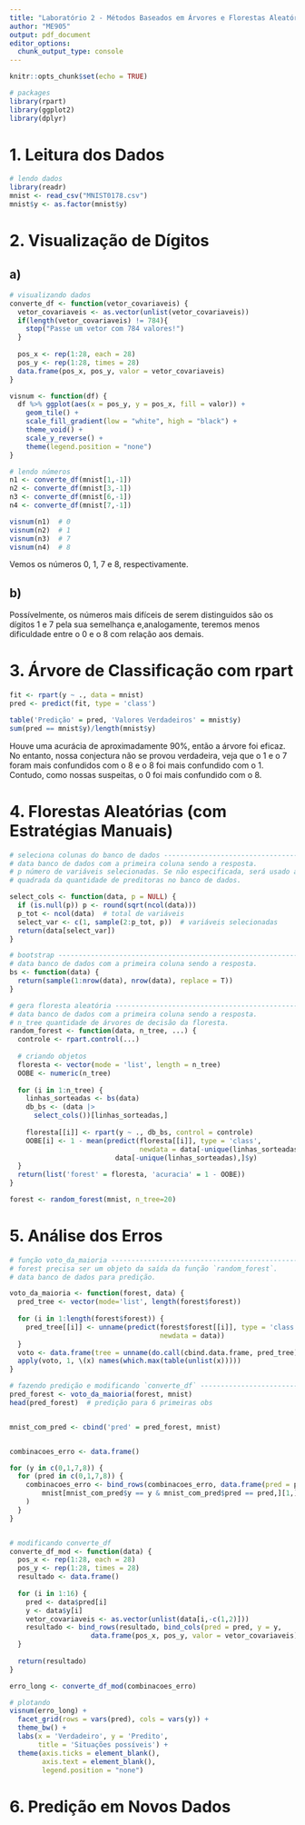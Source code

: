 ---
title: "Laboratório 2 - Métodos Baseados em Árvores e Florestas Aleatórias"
author: "ME905"
output: pdf_document
editor_options: 
  chunk_output_type: console
---

```{r setup, include=FALSE}
knitr::opts_chunk$set(echo = TRUE)

# packages
library(rpart)
library(ggplot2)
library(dplyr)
```



# 1. Leitura dos Dados
```{r}
# lendo dados
library(readr)
mnist <- read_csv("MNIST0178.csv")
mnist$y <- as.factor(mnist$y)
```



# 2. Visualização de Dígitos

## a)
```{r}
# visualizando dados
converte_df <- function(vetor_covariaveis) {
  vetor_covariaveis <- as.vector(unlist(vetor_covariaveis))
  if(length(vetor_covariaveis) != 784){
    stop("Passe um vetor com 784 valores!")
  }
  
  pos_x <- rep(1:28, each = 28)
  pos_y <- rep(1:28, times = 28)
  data.frame(pos_x, pos_y, valor = vetor_covariaveis)
}

visnum <- function(df) {
  df %>% ggplot(aes(x = pos_y, y = pos_x, fill = valor)) +
    geom_tile() +
    scale_fill_gradient(low = "white", high = "black") +
    theme_void() +
    scale_y_reverse() +
    theme(legend.position = "none")
}

# lendo números
n1 <- converte_df(mnist[1,-1])
n2 <- converte_df(mnist[3,-1])
n3 <- converte_df(mnist[6,-1])
n4 <- converte_df(mnist[7,-1])

visnum(n1)  # 0
visnum(n2)  # 1
visnum(n3)  # 7
visnum(n4)  # 8
```

Vemos os números 0, 1, 7 e 8, respectivamente.

## b)
Possívelmente, os números mais difíceis de serem distinguidos são os dígitos 1 e 7 pela sua semelhança e,analogamente, teremos menos dificuldade entre o 0 e o 8 com relação aos demais.



# 3. Árvore de Classificação com rpart

```{r}
fit <- rpart(y ~ ., data = mnist)
pred <- predict(fit, type = 'class')

table('Predição' = pred, 'Valores Verdadeiros' = mnist$y)
sum(pred == mnist$y)/length(mnist$y)
```

Houve uma acurácia de aproximadamente 90%, então a árvore foi eficaz. No entanto, nossa conjectura não se provou verdadeira, veja que o 1 e o 7 foram mais confundidos com o 8 e o 8 foi mais confundido com o 1. Contudo, como nossas suspeitas, o 0 foi mais confundido com o 8.



# 4. Florestas Aleatórias (com Estratégias Manuais)

```{r}
# seleciona colunas do banco de dados ------------------------------------------
# data banco de dados com a primeira coluna sendo a resposta.
# p número de variáveis selecionadas. Se não especificada, será usado a raíz
# quadrada da quantidade de preditoras no banco de dados.

select_cols <- function(data, p = NULL) {
  if (is.null(p)) p <- round(sqrt(ncol(data)))
  p_tot <- ncol(data)  # total de variáveis
  select_var <- c(1, sample(2:p_tot, p))  # variáveis selecionadas
  return(data[select_var])
}

# bootstrap --------------------------------------------------------------------
# data banco de dados com a primeira coluna sendo a resposta.
bs <- function(data) {
  return(sample(1:nrow(data), nrow(data), replace = T))
}

# gera floresta aleatória ------------------------------------------------------
# data banco de dados com a primeira coluna sendo a resposta.
# n_tree quantidade de árvores de decisão da floresta.
random_forest <- function(data, n_tree, ...) {
  controle <- rpart.control(...)
  
  # criando objetos
  floresta <- vector(mode = 'list', length = n_tree)
  OOBE <- numeric(n_tree)
  
  for (i in 1:n_tree) {
    linhas_sorteadas <- bs(data)
    db_bs <- (data |>
      select_cols())[linhas_sorteadas,]
    
    floresta[[i]] <- rpart(y ~ ., db_bs, control = controle)
    OOBE[i] <- 1 - mean(predict(floresta[[i]], type = 'class',
                                newdata = data[-unique(linhas_sorteadas),]) ==
                          data[-unique(linhas_sorteadas),]$y)
  }
  return(list('forest' = floresta, 'acuracia' = 1 - OOBE))
}

forest <- random_forest(mnist, n_tree=20)
```



# 5. Análise dos Erros

```{r}
# função voto_da_maioria -------------------------------------------------------
# forest precisa ser um objeto da saída da função `random_forest`.
# data banco de dados para predição.

voto_da_maioria <- function(forest, data) {
  pred_tree <- vector(mode='list', length(forest$forest))
  
  for (i in 1:length(forest$forest)) {
    pred_tree[[i]] <- unname(predict(forest$forest[[i]], type = 'class',
                                     newdata = data))
  }
  voto <- data.frame(tree = unname(do.call(cbind.data.frame, pred_tree)))
  apply(voto, 1, \(x) names(which.max(table(unlist(x)))))
}

# fazendo predição e modificando `converte_df` ---------------------------------
pred_forest <- voto_da_maioria(forest, mnist)
head(pred_forest)  # predição para 6 primeiras obs


mnist_com_pred <- cbind('pred' = pred_forest, mnist)


combinacoes_erro <- data.frame()

for (y in c(0,1,7,8)) {
  for (pred in c(0,1,7,8)) {
    combinacoes_erro <- bind_rows(combinacoes_erro, data.frame(pred = pred,
        mnist[mnist_com_pred$y == y & mnist_com_pred$pred == pred,][1,])
    )
  }
}


# modificando converte_df 
converte_df_mod <- function(data) {
  pos_x <- rep(1:28, each = 28)
  pos_y <- rep(1:28, times = 28)
  resultado <- data.frame()
  
  for (i in 1:16) {
    pred <- data$pred[i]
    y <- data$y[i]
    vetor_covariaveis <- as.vector(unlist(data[i,-c(1,2)]))
    resultado <- bind_rows(resultado, bind_cols(pred = pred, y = y,
                    data.frame(pos_x, pos_y, valor = vetor_covariaveis)))
  }
  
  return(resultado)
}

erro_long <- converte_df_mod(combinacoes_erro)

# plotando
visnum(erro_long) +
  facet_grid(rows = vars(pred), cols = vars(y)) +
  theme_bw() +
  labs(x = 'Verdadeiro', y = 'Predito',
       title = 'Situações possíveis') +
  theme(axis.ticks = element_blank(),
        axis.text = element_blank(),
        legend.position = "none")
```



# 6. Predição em Novos Dados







